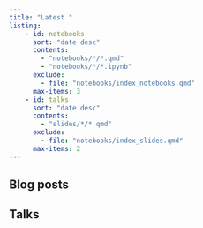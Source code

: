 ```yaml
---
title: "Latest "
listing: 
    - id: notebooks
      sort: "date desc"
      contents:
        - "notebooks/*/*.qmd"
        - "notebooks/*/*.ipynb"
      exclude:
        - file: "notebooks/index_notebooks.qmd"
      max-items: 3
    - id: talks
      sort: "date desc"
      contents:
        - "slides/*/*.qmd"
      exclude:
        - file: "notebooks/index_slides.qmd"
      max-items: 2
---
```


## Blog posts

:::{#notebooks}
:::

## Talks

:::{#slides}
:::

